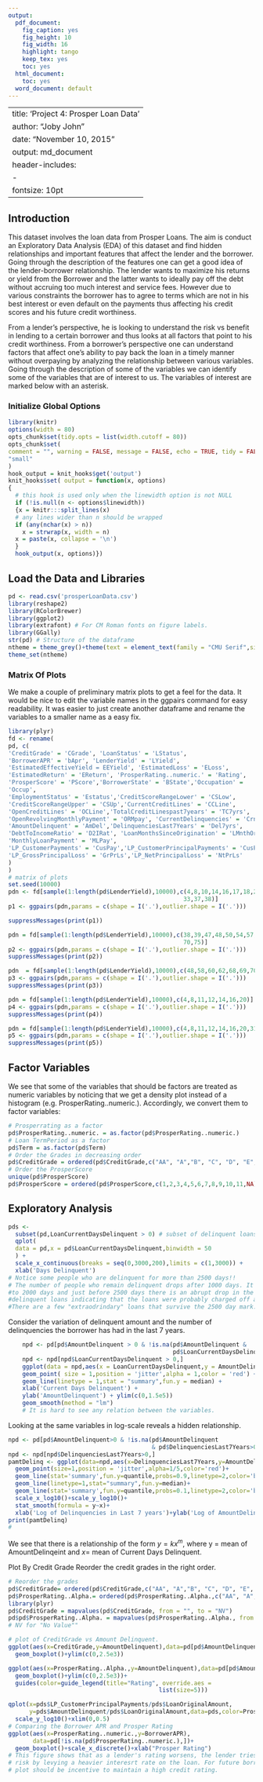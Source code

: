 ```yaml
---
output:
  pdf_document:
    fig_caption: yes
    fig_height: 10
    fig_width: 16
    highlight: tango
    keep_tex: yes
    toc: yes
  html_document:
    toc: yes
  word_document: default
---
```

---
title: 'Project 4: Prosper Loan Data'
author: "Joby John"
date: "November 10, 2015"
output: md_document
header-includes:
   - \usepackage{amsmath}
fontsize: 10pt
---
## Introduction

This dataset involves the loan data from Prosper Loans. The aim is conduct an Exploratory Data Analysis (EDA) of this dataset and find hidden relationships and important features that affect the lender and the borrower. Going through the description of the features one can get a good idea of the lender-borrower relationship. The lender wants to maximize his returns or yield from the Borrower and the latter wants to ideally pay off the debt without accruing too much interest and service fees. However due to various constraints the borrower has to agree to terms which are not in his best interest or even default on the payments thus affecting his credit scores and his future credit worthiness.

From a lender's perspective, he is looking to understand the risk vs benefit in lending to a certain borrower and thus looks at all factors that point to his credit worthiness. From a borrower's perspective one can understand factors that affect one's ability to pay back the loan in a timely manner without overpaying by analyzing the relationship between various variables. Going through the description of some of the variables we can identify some of the variables that are of interest to us. The variables of interest are marked below with an asterisk.

### Initialize Global Options 
```r
library(knitr)
options(width = 80)
opts_chunk$set(tidy.opts = list(width.cutoff = 80))
opts_chunk$set(
comment = "", warning = FALSE, message = FALSE, echo = TRUE, tidy = FALSE,size =
"small"
)
hook_output = knit_hooks$get('output')
knit_hooks$set( output = function(x, options)
{
  # this hook is used only when the linewidth option is not NULL
  if (!is.null(n <- options$linewidth)) 
  {x = knitr:::split_lines(x)
  # any lines wider than n should be wrapped
  if (any(nchar(x) > n))
    x = strwrap(x, width = n)
  x = paste(x, collapse = '\n')
  }
  hook_output(x, options)})

```

## Load the Data and Libraries
```r
pd <- read.csv('prosperLoanData.csv')
library(reshape2)
library(RColorBrewer)
library(ggplot2)
library(extrafont) # For CM Roman fonts on figure labels.
library(GGally)
str(pd) # Structure of the dataframe
ntheme = theme_grey()+theme(text = element_text(family = "CMU Serif",size = 24))
theme_set(ntheme)
```
### Matrix Of Plots
We make a couple of preliminary matrix plots to get a feel for the data. It would be nice to edit the variable names in the ggpairs command for easy readability. It was easier to just create another dataframe and rename the variables to a smaller name as a easy fix.
```r
library(plyr)
fd <- rename(
pd, c(
'CreditGrade' = 'CGrade', 'LoanStatus' = 'LStatus',
'BorrowerAPR' = 'bApr', 'LenderYield' = 'LYield',
'EstimatedEffectiveYield = EEYield', 'EstimatedLoss' = 'ELoss',
'EstimatedReturn' = 'EReturn', 'ProsperRating..numeric.' = 'Rating',
'ProsperScore' = 'PScore','BorrowerState' = 'BState','Occupation' =
'Occup',
'EmploymentStatus' = 'Estatus','CreditScoreRangeLower' = 'CSLow',
'CreditScoreRangeUpper' = 'CSUp','CurrentCreditLines' = 'CCLine',
'OpenCreditLines' = 'OCLine','TotalCreditLinespast7years' = 'TC7yrs',
'OpenRevolvingMonthlyPayment' = 'ORMpay', 'CurrentDelinquencies' = 'CrntDel',
'AmountDelinquent' = 'AmDel','DelinquenciesLast7Years' = 'Del7yrs',
'DebtToIncomeRatio' = 'D2IRat', 'LoanMonthsSinceOrigination' = 'LMnthOri',
'MonthlyLoanPayment' = 'MLPay',
'LP_CustomerPayments' = 'CusPay','LP_CustomerPrincipalPayments' = 'CusPPay',
'LP_GrossPrincipalLoss' = 'GrPrLs','LP_NetPrincipalLoss' = 'NtPrLs'
)
)
# matrix of plots
set.seed(10000)
pdn <- fd[sample(1:length(pd$LenderYield),10000),c(4,8,10,14,16,17,18,21,29,30,31,32,
                                                  33,37,38)]
p1 <- ggpairs(pdn,params = c(shape = I('.'),outlier.shape = I('.')))

suppressMessages(print(p1))

pdn = fd[sample(1:length(pd$LenderYield),10000),c(38,39,47,48,50,54,57,58,60,62,68,69,
                                                  70,75)]
p2 <- ggpairs(pdn,params = c(shape = I('.'),outlier.shape = I('.')))
suppressMessages(print(p2))

pdn  = fd[sample(1:length(pd$LenderYield),10000),c(48,58,60,62,68,69,70,75)]
p3 <- ggpairs(pdn,params = c(shape = I('.'),outlier.shape = I('.')))
suppressMessages(print(p3))

pdn = fd[sample(1:length(pd$LenderYield),10000),c(4,8,11,12,14,16,20)]
p4 <- ggpairs(pdn,params = c(shape = I('.'),outlier.shape = I('.')))  
suppressMessages(print(p4))

pdn = fd[sample(1:length(pd$LenderYield),10000),c(4,8,11,12,14,16,20,31, 38,58,62,75)]
p5 <- ggpairs(pdn,params = c(shape = I('.'),outlier.shape = I('.')))
suppressMessages(print(p5))

```
## Factor Variables
We see that some of the variables that should be factors are treated as numeric variables by noticing that we get a density plot instead of a histogram (e.g. ProsperRating..numeric.). Accordingly, we convert them to factor variables:
```r
# Prosperrating as a factor
pd$ProsperRating..numeric. = as.factor(pd$ProsperRating..numeric.)
# Loan TermPeriod as a factor
pd$Term = as.factor(pd$Term)
# Order the Grades in decreasing order
pd$CreditGrade = ordered(pd$CreditGrade,c("AA", "A","B", "C", "D", "E", "HR","NC",""))
# Order the ProsperScore
unique(pd$ProsperScore)
pd$ProsperScore = ordered(pd$ProsperScore,c(1,2,3,4,5,6,7,8,9,10,11,NA))
```
## Exploratory Analysis
```r
pds <-
  subset(pd,LoanCurrentDaysDelinquent > 0) # subset of delinquent loans
  qplot(
  data = pd,x = pd$LoanCurrentDaysDelinquent,binwidth = 50
  ) +
  scale_x_continuous(breaks = seq(0,3000,200),limits = c(1,3000)) +
  xlab('Days Delinquent')
# Notice some people who are delinquent for more than 2500 days!!
# The number of people who remain delinquent drops after 1000 days. It further incrases
#to 2000 days and just before 2500 days there is an abrupt drop in the number of
#delinquent loans indicating that the loans were probably charged off after that limit.
#There are a few "extraodrindary" loans that survive the 2500 day mark.
```

Consider the variation of delinquent amount and the number of delinquencies the borrower has had in the last 7 years. 
```r
    npd <- pd[pd$AmountDelinquent > 0 & !is.na(pd$AmountDelinquent &
                                               pd$LoanCurrentDaysDelinquent > 0.1),]
    npd <- npd[npd$LoanCurrentDaysDelinquent > 0,]
    ggplot(data = npd,aes(x = LoanCurrentDaysDelinquent,y = AmountDelinquent)) +
    geom_point( size = 1,position = 'jitter',alpha = 1,color = 'red') +
    geom_line(linetype = 1,stat = "summary",fun.y = median) +
    xlab('Current Days Delinquent') +
    ylab('AmountDelinquent') + ylim(c(0,1.5e5))
    geom_smooth(method = "lm")
    # It is hard to see any relation between the variables.
```
Looking at the same variables in log-scale reveals a hidden relationship.
```r
npd <- pd[pd$AmountDelinquent>0 & !is.na(pd$AmountDelinquent 
                                         & pd$DelinquenciesLast7Years>0.1),]
npd <- npd[npd$DelinquenciesLast7Years>0,]
pamtDelinq <- ggplot(data=npd,aes(x=DelinquenciesLast7Years,y=AmountDelinquent))+
  geom_point(size=1,position = 'jitter',alpha=1/5,color='red')+
  geom_line(stat='summary',fun.y=quantile,probs=0.9,linetype=2,color='blue')+
  geom_line(linetype=1,stat="summary",fun.y=median)+
  geom_line(stat='summary',fun.y=quantile,probs=0.1,linetype=2,color='blue')+
  scale_x_log10()+scale_y_log10()+
  stat_smooth(formula = y~x)+
  xlab('Log of Delinquencies in Last 7 years')+ylab('Log of AmountDelinquent')
print(pamtDelinq)
# 
```
We see that there is a relationship of the form $y=k x^m$, where y = mean of  AmountDelinqeint and $x$= mean of Current Days Delinquent.

Plot By Credit Grade
Reorder the credit grades in the right order.
```r
# Reorder the grades
pd$CreditGrade= ordered(pd$CreditGrade,c("AA", "A","B", "C", "D", "E", "HR","NC",""))
pd$ProsperRating..Alpha.= ordered(pd$ProsperRating..Alpha.,c("AA", "A","B", "C", "D", "E", "HR","",NA))
library(plyr)
pd$CreditGrade = mapvalues(pd$CreditGrade, from = "", to = "NV")
pd$pd$ProsperRating..Alpha. = mapvalues(pd$ProsperRating..Alpha., from = "", to = "NV")
# NV for "No Value""

# plot of CreditGrade vs Amount Delinquent.
ggplot(aes(x=CreditGrade,y=AmountDelinquent),data=pd[pd$AmountDelinquent>0,])+
  geom_boxplot()+ylim(c(0,2.5e3))

ggplot(aes(x=ProsperRating..Alpha.,y=AmountDelinquent),data=pd[pd$AmountDelinquent>0,])+
  geom_boxplot()+ylim(c(0,2.5e3))+
  guides(color=guide_legend(title="Rating", override.aes =
                                           list(size=5)))

qplot(x=pds$LP_CustomerPrincipalPayments/pds$LoanOriginalAmount,
      y=pds$AmountDelinquent/pds$LoanOriginalAmount,data=pds,color=ProsperScore)+
  scale_y_log10()+xlim(0,0.5)
# Comparing the Borrower APR and Prosper Rating
ggplot(aes(x=ProsperRating..numeric.,y=BorrowerAPR),
       data=pd[!is.na(pd$ProsperRating..numeric.),])+
  geom_boxplot()+scale_x_discrete()+xlab("Prosper Rating")
# This figure shows that as a lender's rating worsens, the lender tries to mitigate his
# risk by levying a heavier interesrt rate on the loan. For future borrowers, just this
# plot should be incentive to maintain a high credit rating.  
```


